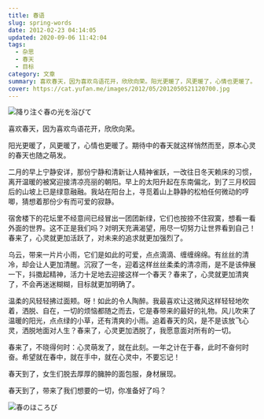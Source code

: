 ```yaml
---
title: 春语
slug: spring-words
date: 2012-02-23 04:14:05
updated: 2020-09-06 11:42:04
tags:
  - 杂思
  - 春天
  - 目标
category: 文章
summary: 喜欢春天，因为喜欢鸟语花开，欣欣向荣。阳光更暖了，风更暖了，心情也更暖了。期待中的春天就这样悄然而至，原心灵的春天也随之萌发。
cover: https://cat.yufan.me/images/2012/05/2012050521120700.jpg
---
```


![降り注ぐ春の光を浴びて](https://cat.yufan.me/images/2012/05/2012050521172300.jpg)

<MusicPlayer netease={1485319473} />

喜欢春天，因为喜欢鸟语花开，欣欣向荣。

阳光更暖了，风更暖了，心情也更暖了。期待中的春天就这样悄然而至，原本心灵的春天也随之萌发。

二月的早上宁静安详，那份宁静和清新让人精神雀跃，一改往日冬天赖床的习惯，离开温暖的被窝迎接清凉亮丽的朝阳。早上的太阳升起在东南偏北，到了三月校园后的山坡上已是绿意融融。我站在阳台上，寻觅着山上静静的松柏任何微动的哼唧，猜想着那份少有而可爱的寂静。

宿舍楼下的花坛里不经意间已经冒出一团团新绿，它们也按捺不住寂寞，想看一看外面的世界。这不正是我们吗？对明天充满渴望，用尽一切努力让世界看到自己！春来了，心灵就更加活跃了，对未来的追求就更加强烈了。

乌云，带来一片片小雨，它们是如此的可爱，点点滴滴、缠缠绵绵。有丝丝的清冷，却会让人更加清醒。沉寂了一冬，迎着这样丝丝柔柔的清凉雨，是不是该伸展一下，抖擞起精神，活力十足地去迎接这样一个春天？春来了，心灵就更加清爽了，不会再迷迷糊糊，目标就更加明确了。

温柔的风轻轻拂过面颊。呀！如此的令人陶醉。我最喜欢让这微风这样轻轻地吹着，洒脱、自在，一切的烦恼都随之而去，它是春带来的最好的礼物。风儿吹来了温暖的阳光，点点绿的小草，还有清爽的小雨。追着春天的风，是不是该放飞心灵，洒脱地面对人生？春来了，心灵更加洒脱了，我愿意面对所有的一切。

春来了，不晓得何时：心灵萌发了，就在此刻。一年之计在于春，此时不奋何时奋。希望就在春中，就在手中，就在心灵中，不要忘记！

春天到了，女生们脱去厚厚的臃肿的面包服，身材展现。

春天到了，带来了我们想要的一切，你准备好了吗？

![春のほころび](https://cat.yufan.me/images/2012/05/2012050521085500.jpg)
